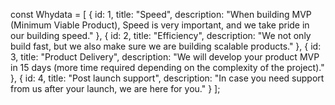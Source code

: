 const Whydata =  [
    {
      id: 1,
      title: "Speed",
      description: "When building MVP (Minimum Viable Product), Speed is very important, and we take pride in our building speed."
    },
    {
      id: 2,
      title: "Efficiency",
      description: "We not only build fast, but we also make sure we are building scalable products."
    },
    {
      id: 3,
      title: "Product Delivery",
      description: "We will develop your product MVP in 15 days (more time required depending on the complexity of the project)."
    },
    {
      id: 4,
      title: "Post launch support",
      description: "In case you need support from us after your launch, we are here for you."
    }
  ];
  
  